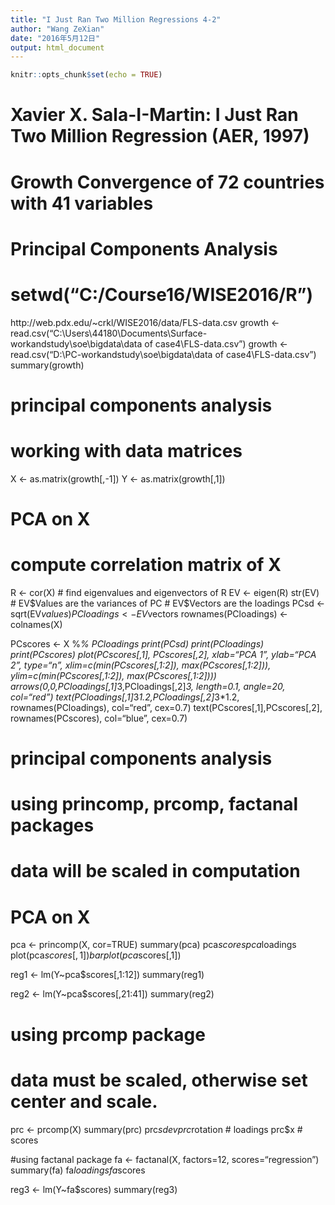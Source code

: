 ```yaml
---
title: "I Just Ran Two Million Regressions 4-2"
author: "Wang ZeXian"
date: "2016年5月12日"
output: html_document
---
```


```r
knitr::opts_chunk$set(echo = TRUE)
```

# Xavier X. Sala-I-Martin: I Just Ran Two Million Regression (AER, 1997)
# Growth Convergence of 72 countries with 41 variables
# Principal Components Analysis
# setwd("C:/Course16/WISE2016/R")
http://web.pdx.edu/~crkl/WISE2016/data/FLS-data.csv
growth <- read.csv("C:\\Users\\44180\\Documents\\Surface-workandstudy\\soe\\bigdata\\data of case4\\FLS-data.csv")
growth <- read.csv("D:\\PC-workandstudy\\soe\\bigdata\\data of case4\\FLS-data.csv")
summary(growth)

# principal components analysis
# working with data matrices
X <- as.matrix(growth[,-1])
Y <- as.matrix(growth[,1])

# PCA on X
# compute correlation matrix of X
R <- cor(X)
# find eigenvalues and eigenvectors of R
EV <- eigen(R)
str(EV)
# EV$Values are the variances of PC
# EV$Vectors are the loadings
PCsd <- sqrt(EV$values)
PCloadings <- EV$vectors
rownames(PCloadings) <- colnames(X)

PCscores <- X %*% PCloadings
print(PCsd)
print(PCloadings)
print(PCscores)
plot(PCscores[,1], PCscores[,2], xlab="PCA 1", ylab="PCA 2",
     type="n", xlim=c(min(PCscores[,1:2]), max(PCscores[,1:2])),
     ylim=c(min(PCscores[,1:2]), max(PCscores[,1:2])))
arrows(0,0,PCloadings[,1]*3,PCloadings[,2]*3, length=0.1,
       angle=20, col="red")
text(PCloadings[,1]*3*1.2,PCloadings[,2]*3*1.2,
     rownames(PCloadings), col="red", cex=0.7)
text(PCscores[,1],PCscores[,2], rownames(PCscores), col="blue",
     cex=0.7)

# principal components analysis
# using princomp, prcomp, factanal packages
# data will be scaled in computation

# PCA on X
pca <- princomp(X, cor=TRUE)
summary(pca)
pca$scores
pca$loadings
plot(pca$scores[,1])
barplot(pca$scores[,1])

reg1 <- lm(Y~pca$scores[,1:12])
summary(reg1)

reg2 <- lm(Y~pca$scores[,21:41])
summary(reg2)

# using prcomp package
# data must be scaled, otherwise set center and scale.
prc <- prcomp(X)
summary(prc)
prc$sdev
prc$rotation  # loadings
prc$x         # scores

#using factanal package
fa <- factanal(X, factors=12, scores="regression")
summary(fa)
fa$loadings
fa$scores

reg3 <- lm(Y~fa$scores)
summary(reg3)


